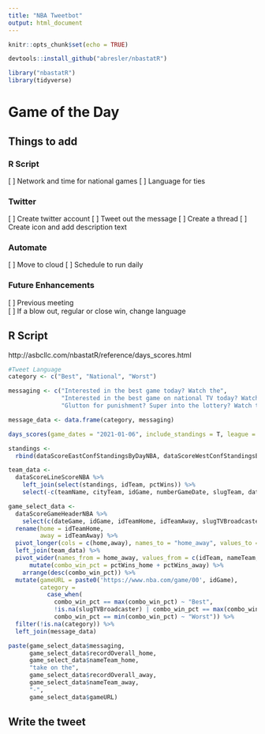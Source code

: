 ```yaml
---
title: "NBA Tweetbot"
output: html_document
---
```


```r
knitr::opts_chunk$set(echo = TRUE)

devtools::install_github("abresler/nbastatR")

library("nbastatR")
library(tidyverse)
```

# Game of the Day

## Things to add

### R Script
[ ] Network and time for national games
[ ] Language for ties

### Twitter
[ ] Create twitter account
[ ] Tweet out the message
[ ] Create a thread
[ ] Create icon and add description text

### Automate
[ ] Move to cloud
[ ] Schedule to run daily

### Future Enhancements
[ ] Previous meeting  
  [ ] If a blow out, regular or close win, change language  


## R Script

http://asbcllc.com/nbastatR/reference/days_scores.html

```r

#Tweet Language
category <- c("Best", "National", "Worst")

messaging <- c("Interested in the best game today? Watch the",
               "Interested in the best game on national TV today? Watch the",
               "Glutton for punishment? Super into the lottery? Watch the")

message_data <- data.frame(category, messaging)

days_scores(game_dates = "2021-01-06", include_standings = T, league = "NBA")

standings <-
  rbind(dataScoreEastConfStandingsByDayNBA, dataScoreWestConfStandingsByDayNBA)

team_data <- 
  dataScoreLineScoreNBA %>% 
    left_join(select(standings, idTeam, pctWins)) %>% 
    select(-c(teamName, cityTeam, idGame, numberGameDate, slugTeam, dateGame))

game_select_data <- 
  dataScoreGameHeaderNBA %>% 
    select(c(dateGame, idGame, idTeamHome, idTeamAway, slugTVBroadcaster, )) %>% 
  rename(home = idTeamHome,
         away = idTeamAway) %>% 
  pivot_longer(cols = c(home,away), names_to = "home_away", values_to = "idTeam") %>% 
  left_join(team_data) %>% 
  pivot_wider(names_from = home_away, values_from = c(idTeam, nameTeam, recordOverall, pctWins)) %>% 
      mutate(combo_win_pct = pctWins_home + pctWins_away) %>% 
    arrange(desc(combo_win_pct)) %>% 
  mutate(gameURL = paste0('https://www.nba.com/game/00', idGame),
         category = 
           case_when(
             combo_win_pct == max(combo_win_pct) ~ "Best",
             !is.na(slugTVBroadcaster) | combo_win_pct == max(combo_win_pct) ~ 'National',
             combo_win_pct == min(combo_win_pct) ~ "Worst")) %>% 
  filter(!is.na(category)) %>% 
  left_join(message_data)

paste(game_select_data$messaging, 
      game_select_data$recordOverall_home, 
      game_select_data$nameTeam_home, 
      "take on the", 
      game_select_data$recordOverall_away, 
      game_select_data$nameTeam_away,
      "-", 
      game_select_data$gameURL)

```

## Write the tweet



